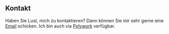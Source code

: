 ## Kontakt

Haben Sie Lust, mich zu kontaktieren? Dann können Sie mir sehr gerne eine [Email](mailto:mail@nicobachner.com) schicken. Ich bin auch via [Polywork](https://www.polywork.com/nico_b) verfügbar.

